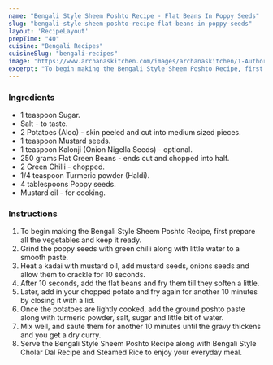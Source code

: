 ---
name: "Bengali Style Sheem Poshto Recipe - Flat Beans In Poppy Seeds"
slug: "bengali-style-sheem-poshto-recipe-flat-beans-in-poppy-seeds"
layout: 'RecipeLayout'
prepTime: "40"
cuisine: "Bengali Recipes"
cuisineSlug: "bengali-recipes"
image: "https://www.archanaskitchen.com/images/archanaskitchen/1-Author/sibyl_sunitha/Bengali_Style_Sheem_Poshto_Recipe_Flat_Beans_in_Poppy_Seeds_.jpg"
excerpt: "To begin making the Bengali Style Sheem Poshto Recipe, first prepare all the vegetables and keep it ready"
---

### Ingredients

- 1 teaspoon Sugar.
- Salt - to taste.
- 2 Potatoes (Aloo) - skin peeled and cut into medium sized pieces.
- 1 teaspoon Mustard seeds.
- 1 teaspoon Kalonji (Onion Nigella Seeds) - optional.
- 250 grams Flat Green Beans - ends cut and chopped into half.
- 2 Green Chilli - chopped.
- 1/4 teaspoon Turmeric powder (Haldi).
- 4 tablespoons Poppy seeds.
- Mustard oil - for cooking.

### Instructions

1. To begin making the Bengali Style Sheem Poshto Recipe, first prepare all the vegetables and keep it ready.
1. Grind the poppy seeds with green chilli along with little water to a smooth paste.
1. Heat a kadai with mustard oil, add mustard seeds, onions seeds and allow them to crackle for 10 seconds.
1. After 10 seconds, add the flat beans and fry them till they soften a little.
1. Later, add in your chopped potato and fry again for another 10 minutes by closing it with a lid.
1. Once the potatoes are lightly cooked, add the ground poshto paste along with turmeric powder, salt, sugar and little bit of water.
1. Mix well, and saute them for another 10 minutes until the gravy thickens and you get a dry curry.
1. Serve the Bengali Style Sheem Poshto Recipe along with Bengali Style Cholar Dal Recipe and Steamed Rice to enjoy your everyday meal.

